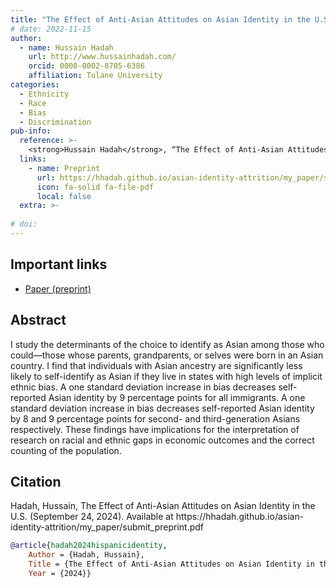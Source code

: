 ```yaml
---
title: "The Effect of Anti-Asian Attitudes on Asian Identity in the U.S."
# date: 2022-11-15
author:
  - name: Hussain Hadah
    url: http://www.hussainhadah.com/
    orcid: 0000-0002-8705-6386
    affiliation: Tulane University
categories: 
  - Ethnicity
  - Race
  - Bias
  - Discrimination
pub-info:
  reference: >-
    <strong>Hussain Hadah</strong>, “The Effect of Anti-Asian Attitudes on Asian Identity in the U.S." <em>Under Review</em>
  links:
    - name: Preprint
      url: https://hhadah.github.io/asian-identity-attrition/my_paper/submit_preprint.pdf
      icon: fa-solid fa-file-pdf
      local: false
  extra: >-
    
# doi: 
---
```


## Important links

- [Paper (preprint)](https://hhadah.github.io/asian-identity-attrition/my_paper/submit_preprint.pdf)

## Abstract

I study the determinants of the choice to identify as Asian among those who could—those whose parents, grandparents, or selves were born in an Asian country. I find that individuals with Asian ancestry are significantly less likely to self-identify as Asian if they live in states with high levels of implicit ethnic bias. A one standard deviation increase in bias decreases self-reported Asian identity by 9 percentage points for all immigrants. A one standard deviation increase in bias decreases self-reported Asian identity by 8 and 9 percentage points for second- and third-generation Asians respectively. These findings have implications for the interpretation of research on racial and ethnic gaps in economic outcomes and the correct counting of the population.

## Citation

Hadah, Hussain, The Effect of Anti-Asian Attitudes on Asian Identity in the U.S. (September 24, 2024). Available at https://hhadah.github.io/asian-identity-attrition/my_paper/submit_preprint.pdf

```bibtex
@article{hadah2024hispanicidentity,
    Author = {Hadah, Hussain},
    Title = {The Effect of Anti-Asian Attitudes on Asian Identity in the U.S.},
    Year = {2024}}
```